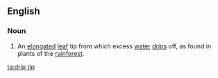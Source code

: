 ==English==

===Noun===
{{en-noun|head=[[drip]] [[tip]]}}

# {{label|en|botany}} An [[elongated]] [[leaf]] tip from which excess [[water]] [[drip]]s off, as found in plants of the [[rainforest]].

[[ta:drip tip]]